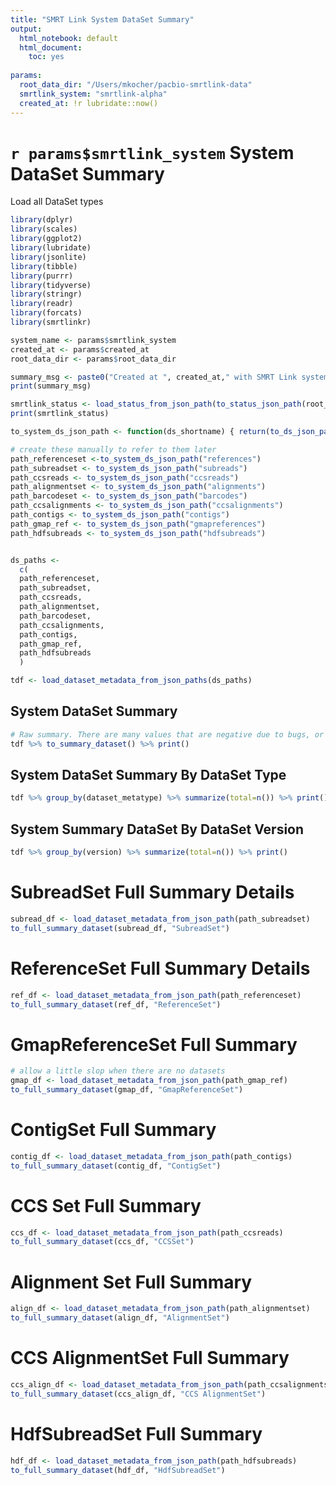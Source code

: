 ```yaml
---
title: "SMRT Link System DataSet Summary"
output:
  html_notebook: default
  html_document:
    toc: yes
    
params:
  root_data_dir: "/Users/mkocher/pacbio-smrtlink-data"
  smrtlink_system: "smrtlink-alpha"
  created_at: !r lubridate::now()
---
```


# `r params$smrtlink_system` System DataSet Summary

Load all DataSet types
```r
library(dplyr)
library(scales)
library(ggplot2)
library(lubridate)
library(jsonlite)
library(tibble)
library(purrr)
library(tidyverse)
library(stringr)
library(readr)
library(forcats)
library(smrtlinkr)
```


```r

system_name <- params$smrtlink_system
created_at <- params$created_at
root_data_dir <- params$root_data_dir

summary_msg <- paste0("Created at ", created_at," with SMRT Link system ", system_name)
print(summary_msg)

smrtlink_status <- load_status_from_json_path(to_status_json_path(root_data_dir, system_name))
print(smrtlink_status)

to_system_ds_json_path <- function(ds_shortname) { return(to_ds_json_path(root_data_dir, system_name, ds_shortname))}

# create these manually to refer to them later
path_referenceset <-to_system_ds_json_path("references")
path_subreadset <- to_system_ds_json_path("subreads") 
path_ccsreads <- to_system_ds_json_path("ccsreads")
path_alignmentset <- to_system_ds_json_path("alignments")
path_barcodeset <- to_system_ds_json_path("barcodes")
path_ccsalignments <- to_system_ds_json_path("ccsalignments")
path_contigs <- to_system_ds_json_path("contigs")
path_gmap_ref <- to_system_ds_json_path("gmapreferences")
path_hdfsubreads <- to_system_ds_json_path("hdfsubreads")


ds_paths <-
  c(
  path_referenceset,
  path_subreadset,
  path_ccsreads,
  path_alignmentset,
  path_barcodeset,
  path_ccsalignments,
  path_contigs,
  path_gmap_ref,
  path_hdfsubreads
  )

tdf <- load_dataset_metadata_from_json_paths(ds_paths)
```

## System DataSet Summary

```r
# Raw summary. There are many values that are negative due to bugs, or default values of -1
tdf %>% to_summary_dataset() %>% print()
```

## System DataSet Summary By DataSet Type

```r
tdf %>% group_by(dataset_metatype) %>% summarize(total=n()) %>% print()
```


## System Summary DataSet By DataSet Version

```r
tdf %>% group_by(version) %>% summarize(total=n()) %>% print()
```

# SubreadSet Full Summary Details

```r
subread_df <- load_dataset_metadata_from_json_path(path_subreadset)
to_full_summary_dataset(subread_df, "SubreadSet")
```

# ReferenceSet Full Summary Details

```r
ref_df <- load_dataset_metadata_from_json_path(path_referenceset)
to_full_summary_dataset(ref_df, "ReferenceSet")
```

# GmapReferenceSet Full Summary

```r
# allow a little slop when there are no datasets
gmap_df <- load_dataset_metadata_from_json_path(path_gmap_ref)
to_full_summary_dataset(gmap_df, "GmapReferenceSet")
```

# ContigSet Full Summary

```r
contig_df <- load_dataset_metadata_from_json_path(path_contigs)
to_full_summary_dataset(contig_df, "ContigSet")
```

# CCS Set Full Summary

```r
ccs_df <- load_dataset_metadata_from_json_path(path_ccsreads)
to_full_summary_dataset(ccs_df, "CCSSet")
```


# Alignment Set Full Summary

```r
align_df <- load_dataset_metadata_from_json_path(path_alignmentset)
to_full_summary_dataset(align_df, "AlignmentSet")
```

# CCS AlignmentSet Full Summary

```r
ccs_align_df <- load_dataset_metadata_from_json_path(path_ccsalignments)
to_full_summary_dataset(ccs_align_df, "CCS AlignmentSet")
```

# HdfSubreadSet Full Summary

```r
hdf_df <- load_dataset_metadata_from_json_path(path_hdfsubreads)
to_full_summary_dataset(hdf_df, "HdfSubreadSet")
```
